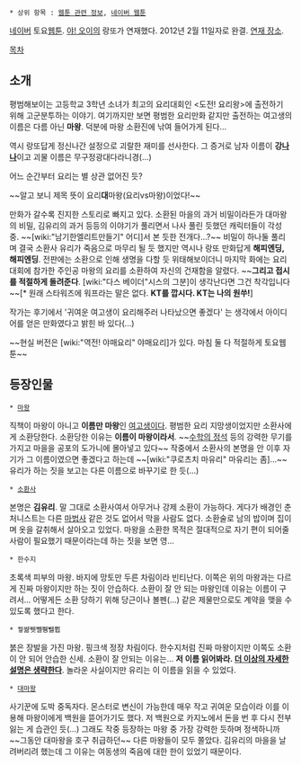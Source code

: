  * 상위 항목 : [[웹툰 관련 정보]], [[네이버 웹툰]]

[[네이버]] 토요[[웹툰]]. [[야! 오이]]의 랑또가 연재했다. 2012년 2월 11일자로 완결. [http://comic.naver.com/webtoon/list.nhn?titleId=284940&weekday= 연재 장소].

[[목차]]

== 소개 ==
평범해보이는 고등학교 3학년 소녀가 최고의 요리대회인 <도전! 요리왕>에 출전하기 위해 고군분투하는 이야기. 여기까지만 보면 평범한 요리만화 같지만 출전하는 여고생의 이름은 다름 아닌 '''마왕'''. 덕분에 마왕 소환진에 낚여 들어가게 된다...

역시 랑또답게 정신나간 설정으로 괴랄한 재미를 선사한다. 그 증거로 남자 이름이 '''강[[나나]]'''이고 괴물 이름은 무구정광대다라니경(...)

어느 순간부터 요리는 별 상관 없어진 듯?

~~알고 보니 제목 뜻이 요리'''대'''마왕(요리vs마왕)이었다!~~

만화가 갈수록 진지한 스토리로 빠지고 있다. 소환된 마을의 과거 비밀이라든가 대마왕의 비밀, 김유리의 과거 등등의 이야기가 풀리면서 나사 풀린 듯했던 캐릭터들이 각성 중. ~~[wiki:"남기한엘리트만들기" 어디]서 본 듯한 전개다...?~~ 비밀이 하나둘 풀리며 결국 소환사 유리가 죽음으로 마무리 될 듯 했지만 역시나 랑또 만화답게 '''해피엔딩, 해피엔딩'''. 전판에는 소환으로 인해 생명을 다할 듯 위태해보이더니 마지막 화에는 요리대회에 참가한 주인공 마왕의 요리를 소환하여 자신의 건재함을 알렸다. ~~'''그리고 접시를 적절하게 돌려준다'''. [wiki:"다스 베이더"시스의 그분]이 생각난다면 그건 착각입니다~~[* 원래 스타워즈에 워프라는 말은 없다. '''KT를 깝시다. KT는 나의 원쑤!''']

작가는 후기에서 '귀여운 여고생이 요리해주러 나타났으면 좋겠다' 는 생각에서 아이디어를 얻은 만화였다고 밝힌 바 있다(...)

~~현실 버전은 [wiki:"역전! 야매요리" 야매요리]가 있다. 마침 둘 다 적절하게 토요웹툰~~

== 등장인물 ==
 * [[마왕]]
직책이 마왕이 아니고 '''이름만 마왕'''인 [[여고생]]이다. 평범한 요리 지망생이었지만 소환사에게 소환당한다. 소환당한 이유는 '''이름이 마왕이라서'''. ~~[[수학의 정석]] 등의 강력한 무기를 가지고 마을을 공포의 도가니에 몰아넣고 있다~~ 작중에서 소환사의 본명을 안 이후 자기가 그 이름이였으면 좋겠다고 하는데 ~~[wiki:"쿠로츠치 마유리" 마유리는 좀]...~~ 유리가 하는 짓을 보고는 다른 이름으로 바꾸기로 한 듯(...)

 * [[소환사]]
본명은 '''김유리'''. 말 그대로 소환사여서 아무거나 강제 소환이 가능하다. 게다가 배경인 춘처니스트는 다른 [[마법사]] 같은 것도 없어서 막을 사람도 없다. 소환술로 남의 밥이며 집이며 옷을 갈취해서 살아오고 있었다. 마왕을 소환한 목적은 절대적으로 자기 편이 되어줄 사람이 필요했기 때문이라는데 하는 짓을 보면 영...

 * 한수지
초록색 피부의 마왕. 바지에 망토만 두른 차림이라 빈티난다. 이쪽은 위의 마왕과는 다르게 진짜 마왕이지만 하는 짓이 안습하다. 소환이 잘 안 되는 마왕인데 이유는 이름이 구려서... 어떻게든 소환 당하기 위해 당근이나 볼펜(...) 같은 제물만으로도 계약을 맺을 수 있도록 했다고 한다.

 * 꿯쌺뛧뺄쮕뛜쀱
붉은 장발을 가진 마왕. 핑크색 정장 차림이다. 한수지처럼 진짜 마왕이지만 이쪽도 소환이 안 되어 안습한 신세. 소환이 잘 안되는 이유는... '''저 이름 읽어봐라. [[더 이상의 자세한 설명은 생략한다]]'''. 놀라운 사실이지만 유리는 이 이름을 읽을 수 있었다.

 * [[대마왕]]
사기꾼에 도박 중독자다. 몬스터로 변신이 가능한데 매우 작고 귀여운 모습이라 이를 이용해 마왕이에게 백원을 뜯어가기도 했다. 저 백원으로 카지노에서 돈을 번 후 다시 전부 잃는 게 습관인 듯(...) 그래도 작중 등장하는 마왕 중 가장 강력한 듯하며 정색하니까 ~~그동안 대마왕을 호구 취급하던~~ 다른 마왕들이 모두 쫄았다. 김유리의 마을을 날려버리려 했는데 그 이유는 여동생의 죽음에 대한 한이 있었기 때문이다.
